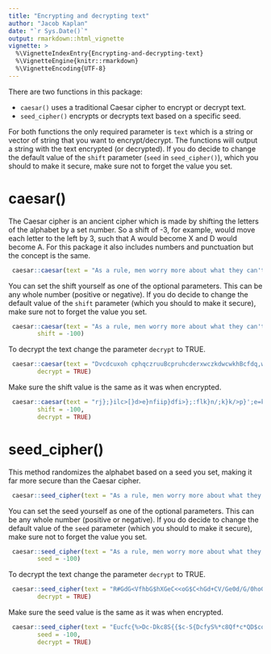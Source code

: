 ```yaml
---
title: "Encrypting and decrypting text"
author: "Jacob Kaplan"
date: "`r Sys.Date()`"
output: rmarkdown::html_vignette
vignette: >
  %\VignetteIndexEntry{Encrypting-and-decrypting-text}
  %\VignetteEngine{knitr::rmarkdown}
  %\VignetteEncoding{UTF-8}
---
```


There are two functions in this package:

* `caesar()` uses a traditional Caesar cipher to encrypt or decrypt text.    
* `seed_cipher()` encrypts or decrypts text based on a specific seed.

For both functions the only required parameter is `text` which is a string or vector of string that you want to encrypt/decrypt. The functions will output a string with the text encrypted (or decrypted). If you do decide to change the default value of the `shift` parameter (`seed` in `seed_cipher()`), which you should to make it secure, make sure not to forget the value you set.

# caesar()

The Caesar cipher is an ancient cipher which is made by shifting the letters of the alphabet by a set number. So a shift of -3, for example, would move each letter to the left by 3, such that A would become X and D would become A. For this package it also includes numbers and punctuation but the concept is the same.  

```r
 caesar::caesar(text = "As a rule, men worry more about what they can't see than about what they can.")
```

You can set the shift yourself as one of the optional parameters. This can be any whole number (positive or negative). If you do decide to change the default value of the `shift` parameter (which you should to make it secure), make sure not to forget the value you set.

```r
 caesar::caesar(text = "As a rule, men worry more about what they can't see than about what they can.", 
        shift = -100)
```

To decrypt the text change the parameter `decrypt` to TRUE.  

```r
 caesar::caesar(text = "Dvcdcuxoh cphqczruuBcpruhcderxwczkdwcwkhBcfdq,wcvhhcwkdqcderxwczkdwcwkhBcfdqa",
        decrypt = TRUE)
```

Make sure the shift value is the same as it was when encrypted.

```r
 caesar::caesar(text = "rj};}ilc>[}d>e}nfiip}dfi>};:flk}n/;k}k/>p}';e=k}j>>}k/;e};:flk}n/;k}k/>p}';e]", 
        shift = -100, 
        decrypt = TRUE)
```



# seed_cipher()

This method randomizes the alphabet based on a seed you set, making it far more secure than the Caesar cipher. 

```r
 caesar::seed_cipher(text = "As a rule, men worry more about what they can't see than about what they can.")
```

You can set the seed yourself as one of the optional parameters. This can be any whole number (positive or negative). If you do decide to change the default value of the `seed` parameter (which you should to make it secure), make sure not to forget the value you set.

```r
 caesar::seed_cipher(text = "As a rule, men worry more about what they can't see than about what they can.", 
        seed = -100)
```

To decrypt the text change the parameter `decrypt` to TRUE.  

```r
 caesar::seed_cipher(text = "R#GdG<VfhbG$hXGeC<<oG$C<hGd+CV/Ge0d/G/0hoGdXg/G#hhG/0dXGd+CV/Ge0d/G/0hoG dX_",
        decrypt = TRUE)
```

Make sure the seed value is the same as it was when encrypted.

```r
 caesar::seed_cipher(text = "Eucfc{%>Dc-Dkc8S{{$c-S{DcfyS%*c8Qf*c*QD$cofkR*cuDDc*QfkcfyS%*c8Qf*c*QD$cofki", 
        seed = -100, 
        decrypt = TRUE)
```
